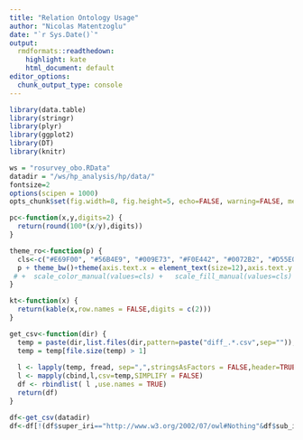 ```yaml
---
title: "Relation Ontology Usage"
author: "Nicolas Matentzoglu"
date: "`r Sys.Date()`"
output:
  rmdformats::readthedown:
    highlight: kate
    html_document: default 
editor_options: 
  chunk_output_type: console
---
```



```r
library(data.table)
library(stringr)
library(plyr)
library(ggplot2)
library(DT)
library(knitr)
```

```r
ws = "rosurvey_obo.RData"
datadir = "/ws/hp_analysis/hp/data/"
fontsize=2
options(scipen = 1000)
opts_chunk$set(fig.width=8, fig.height=5, echo=FALSE, warning=FALSE, message=FALSE)
```

```r
pc<-function(x,y,digits=2) {
  return(round(100*(x/y),digits))
}

theme_ro<-function(p) {
  cls<-c("#E69F00", "#56B4E9", "#009E73", "#F0E442", "#0072B2", "#D55E00", "#CC79A7")
  p + theme_bw()+theme(axis.text.x = element_text(size=12),axis.text.y = element_text(size=12),axis.title = element_text(size=12)) + scale_fill_brewer(palette = "Paired") + scale_colour_brewer(palette = "Paired")
 # +  scale_color_manual(values=cls) +   scale_fill_manual(values=cls)
}

kt<-function(x) {
  return(kable(x,row.names = FALSE,digits = c(2)))
}

get_csv<-function(dir) {
  temp = paste(dir,list.files(dir,pattern=paste("diff_.*.csv",sep="")),sep="")
  temp = temp[file.size(temp) > 1]
  
  l <- lapply(temp, fread, sep=",",stringsAsFactors = FALSE,header=TRUE)
  l <- mapply(cbind,l,csv=temp,SIMPLIFY = FALSE)
  df <- rbindlist( l ,use.names = TRUE)
  return(df)
}
```

```r
df<-get_csv(datadir)
df<-df[!(df$super_iri=="http://www.w3.org/2002/07/owl#Nothing"&df$sub_iri=="http://www.w3.org/2002/07/owl#Nothing"),]
```
